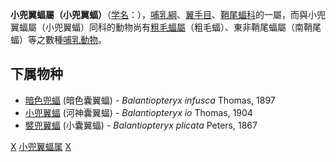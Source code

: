 {{Automatic taxobox
| taxon = Balantiopteryx
| authority = Peters, 1867
}}

'''小兜翼蝠屬（小兜翼蝠）'''（[[学名|学名]]：{{lang|la|''Balantiopteryx''}}），[[哺乳綱|哺乳綱]]、[[翼手目|翼手目]]、[[鞘尾蝠科|鞘尾蝠科]]的一屬，而與小兜翼蝠屬（小兜翼蝠）同科的動物尚有[[粗毛蝠屬|粗毛蝠屬]]（粗毛蝠）、東非鞘尾蝠屬（南鞘尾蝠）等之數種[[哺乳動物|哺乳動物]]。

==下属物种==
* [[暗色兜蝠|暗色兜蝠]] (暗色囊翼蝠) - ''Balantiopteryx infusca'' Thomas, 1897
* [[小兜翼蝠|小兜翼蝠]] (河神囊翼蝠) - ''Balantiopteryx io'' Thomas, 1904
* [[襞兜翼蝠|襞兜翼蝠]] (小囊翼蝠) - ''Balantiopteryx plicata'' Peters, 1867

{{Taxonbar|from=Q133688}}

[[Category:鞘尾蝠科|X]]
[[Category:小兜翼蝠属|]]
[[Category:_1867年描述的分类群|X]]